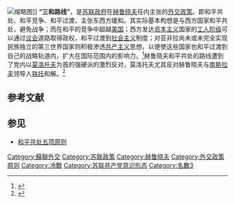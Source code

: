 [[File:Nikita_Khrusjtsjov.jpg|缩略图]]]]
'''“三和路线”'''，是[[苏联政府|苏联政府]]在[[赫鲁晓夫|赫鲁晓夫]]任内主张的[[外交政策|外交政策]]。即和平共处、和平竞争、和平过渡，主张东西方缓和。其实际基本构想是与西方国家和平共处，避免战争；而在和平的竞争中超越[[美国|美国]]；西方发达[[资本主义|资本主义]]国家的[[工人阶级|工人阶级]]可以通过[[议会|议会]]道路取得政权，和平过渡到[[社会主义|社会主义]]制度；对亚非拉尚未或未完全实现民族独立的第三世界国家则积极渗透[[共产主义|共产主义]]思想，以便使这些国家也和平过渡到自己的战略轨道内，扩大在国际范围内的影响力。<ref>{{Cite web |url=http://euroasia.cass.cn/news/544298.htm |title=三和路線之爭 |accessdate=2013-12-20 |archive-date=2013-12-21 |archive-url=https://web.archive.org/web/20131221063615/http://euroasia.cass.cn/news/544298.htm |dead-url=no }}</ref>赫鲁晓夫和平共处的路线遭到了党内以[[莫洛托夫|莫洛托夫]]为首的强硬派的激烈反对，莫洛托夫尤其反对赫鲁晓夫与[[南斯拉夫|南斯拉夫]]领导人[[铁托|铁托]]和解。<ref>{{cite web |title=KHRUSHCHEV AND THE ANTI-PARTY GROUP CAESAR XV 6 /28 |url=https://www.cia.gov/library/readingroom/docs/DOC_0001408630.pdf |website=CIA |accessdate=2020-04-10 |date=1962-04-27|archive-date=2017-02-10 |archive-url=https://web.archive.org/web/20170210070120/https://www.cia.gov/library/readingroom/docs/DOC_0001408630.pdf |dead-url=no }}</ref>

==参考文献==
{{reflist}}

==参见==
*[[和平共处五项原则|和平共处五项原则]]

{{蘇聯外交}}
[[Category:蘇聯外交|Category:蘇聯外交]]
[[Category:苏联政策|Category:苏联政策]]
[[Category:赫鲁晓夫|Category:赫鲁晓夫]]
[[Category:外交政策原则|Category:外交政策原则]]
[[Category:冷戰|Category:冷戰]]
[[Category:苏联共产党意识形态|Category:苏联共产党意识形态]]
[[Category:名數3|Category:名數3]]